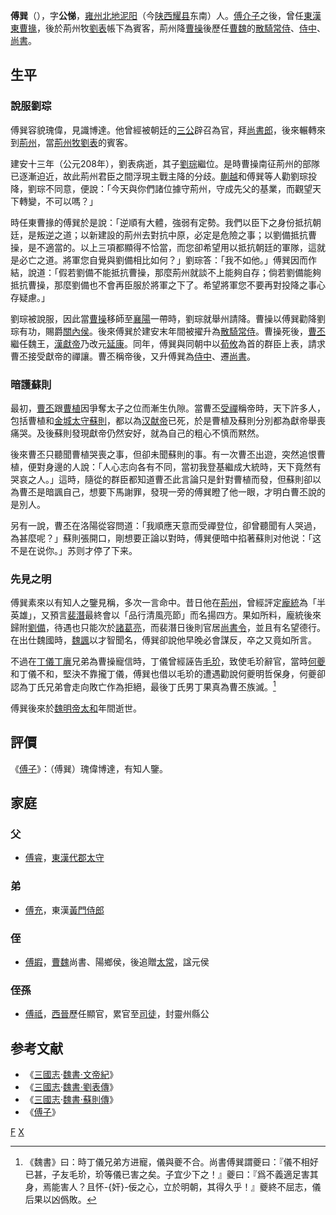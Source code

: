'''傅巽'''（{{bd|？||3世紀？||}}），字'''公悌'''，[[雍州_(古代)|雍州]][[北地郡|北地]][[泥阳|泥阳]]（今[[陕西|陕西]][[耀县|耀县]]东南）人。[[傅介子|傅介子]]之後，曾任[[東漢|東漢]][[東曹掾|東曹掾]]，後於荊州牧[[劉表|劉表]]帳下為賓客，荊州降[[曹操|曹操]]後歷任[[曹魏|曹魏]]的[[散騎常侍|散騎常侍]]、[[侍中|侍中]]、[[尚書_(官職)|尚書]]。

==生平==
=== 說服劉琮 ===
傅巽容貌瑰偉，見識博達。他曾經被朝廷的[[三公|三公]]辟召為官，拜[[尚書郎|尚書郎]]，後來輾轉來到[[荊州|荊州]]，當[[荊州|荊州]][[州牧|牧]][[劉表|劉表]]的賓客。

建安十三年（公元208年），劉表病逝，其子[[刘琮_(刘表之子)|劉琮]]繼位。是時曹操南征荊州的部隊已逐漸迫近，故此荊州君臣之間浮現主戰主降的分歧。[[蒯越|蒯越]]和傅巽等人勸劉琮投降，劉琮不同意，便說：「今天與你們諸位據守荊州，守成先父的基業，而觀望天下轉變，不可以嗎？」

時任東曹掾的傅巽於是說：「逆順有大體，強弱有定勢。我們以臣下之身份抵抗朝廷，是叛逆之道；以新建設的荊州去對抗中原，必定是危險之事；以劉備抵抗曹操，是不適當的。以上三項都顯得不恰當，而您卻希望用以抵抗朝廷的軍隊，這就是必亡之道。將軍您自覺與劉備相比如何？」劉琮答：「我不如他。」傅巽因而作結，說道：「假若劉備不能抵抗曹操，那麼荊州就談不上能夠自存；倘若劉備能夠抵抗曹操，那麼劉備也不會再臣服於將軍之下了。希望將軍您不要再對投降之事心存疑慮。」

劉琮被說服，因此當[[曹操|曹操]]移師至[[襄陽|襄陽]]一帶時，劉琮就舉州請降。曹操以傅巽勸降劉琮有功，賜爵[[關內侯|關內侯]]。後來傅巽於建安末年間被擢升為[[散騎常侍|散騎常侍]]。曹操死後，[[曹丕|曹丕]]繼任魏王，[[漢獻帝|漢獻帝]]乃改元[[延康_(東漢)|延康]]。同年，傅巽與同朝中以[[荀攸|荀攸]]為首的群臣上表，請求曹丕接受獻帝的禪讓。曹丕稱帝後，又升傅巽為[[侍中|侍中]]、遷[[尚書_(官職)|尚書]]。

=== 暗護蘇則 ===
最初，[[曹丕|曹丕]]跟[[曹植|曹植]]因爭奪太子之位而漸生仇隙。當曹丕[[曹丕代漢|受禪]]稱帝時，天下許多人，包括曹植和[[金城郡|金城]][[太守|太守]][[蘇則|蘇則]]，都以為[[汉献帝|汉献帝]]已死，於是曹植及蘇則分別都為獻帝舉喪痛哭。及後蘇則發現獻帝仍然安好，就為自己的粗心不慎而黙然。

後來曹丕只聽聞曹植哭喪之事，但卻未聞蘇則的事。有一次曹丕出遊，突然追恨曹植，便對身邊的人說：「人心志向各有不同，當初我登基繼成大統時，天下竟然有哭哀之人。」這時，隨從的群臣都知道曹丕此言論只是針對曹植而發，但蘇則卻以為曹丕是暗諷自己，想要下馬謝罪，發現一旁的傅巽瞪了他一眼，才明白曹丕說的是別人。

另有一說，曹丕在洛陽從容問道：「我順應天意而受禪登位，卻曾聽聞有人哭過，為甚麼呢？」蘇則張開口，剛想要正論以對時，傅巽便暗中掐著蘇則对他说：「这不是在说你。」苏则才停了下来。

=== 先見之明 ===
傅巽素來以有知人之鑒見稱，多次一言命中。昔日他在[[荊州|荊州]]，曾經評定[[龐統|龐統]]為「半英雄」，又預言[[裴潛|裴潛]]最終會以「品行清風亮節」而名揚四方。果如所料，龐統後來歸附[[劉備|劉備]]，待遇也只能次於[[諸葛亮|諸葛亮]]，而裴潛日後則官居[[尚書令|尚書令]]，並且有名望德行。在出仕魏國時，[[魏諷|魏諷]]以才智聞名，傅巽卻說他早晚必會謀反，卒之又竟如所言。

不過在[[丁儀|丁儀]][[丁廙|丁廙]]兄弟為曹操寵信時，丁儀曾經誣告[[毛玠|毛玠]]，致使毛玠辭官，當時[[何夔|何夔]]和丁儀不和，堅決不靠攏丁儀，傅巽也借以毛玠的遭遇勸說何夔明哲保身，何夔卻認為丁氏兄弟會走向敗亡作為拒絕，最後丁氏男丁果真為曹丕族滅。<ref>《魏書》曰：時丁儀兄弟方进寵，儀與夔不合。尚書傅巽謂夔曰：『儀不相好已甚，子友毛玠，玠等儀已害之矣。子宜少下之！』夔曰：『爲不義適足害其身，焉能害人？且怀-{奸}-佞之心，立於明朝，其得久乎！』夔終不屈志，儀后果以凶僞敗。</ref>

傅巽後來於[[魏明帝|魏明帝]][[太和_(曹睿)|太和]]年間逝世。

==評價==
《[[傅子|傅子]]》：（傅巽）瑰偉博達，有知人鑒。

==家庭==
=== 父 ===
*[[傅睿|傅睿]]，[[東漢|東漢]][[代郡|代郡]][[太守|太守]]

=== 弟 ===
*[[傅充|傅充]]，東漢[[黃門侍郎|黃門侍郎]]

=== 侄 ===
*[[傅嘏|傅嘏]]，[[曹魏|曹魏]]尚書、陽鄉侯，後追贈[[太常|太常]]，諡元侯

=== 侄孫 ===
*[[傅祗|傅祗]]，[[西晉|西晉]]歷任顯官，累官至[[司徒|司徒]]，封靈州縣公

==参考文献==
*《[[三國志|三國志]]·[[s:三國志/卷02|魏書·文帝紀]]》
*《[[三國志|三國志]]·[[s:三國志/卷06|魏書·劉表傳]]》
*《[[三國志|三國志]]·[[s:三國志/卷16|魏書·蘇則傳]]》
*《[[傅子|傅子]]》


[[Category:三国政治人物|F]]
[[Category:北地傅氏|X]]